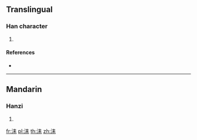 {{character info/new}}
==Translingual==

===Han character===
{{Han char|rn=85|rad=水|as=06|sn=9|four=|canj=EQD|ids=⿰氵耒}}

# {{defn|Han|sort=水06}}

====References====
* {{Han ref|kx=0621.040|dkj=17391|dj=1017.030|hdz=31608.040|uh=6D21|ud=27937}}

----

==Mandarin==

===Hanzi===
{{cmn-hanzi|pin=[[lěi]] ([[lei3]]), [[lèi]] ([[lei4]])|wg=lei<sup>3</sup>, lei<sup>4</sup>}}

# {{defn|lang=cmn|sort=水06}}

[[fr:洡]]
[[pl:洡]]
[[th:洡]]
[[zh:洡]]